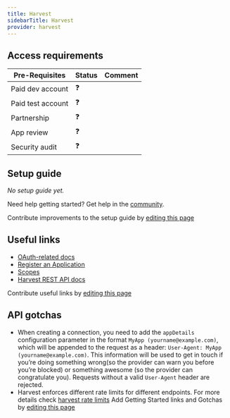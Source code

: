 ```yaml
---
title: Harvest
sidebarTitle: Harvest
provider: harvest
---
```



<Overview />
<PreBuiltTooling provider={providers[pageMetadata.provider]} />
<PreBuiltUseCases />

## Access requirements
| Pre-Requisites | Status | Comment|
| - | - | - |
| Paid dev account | ❓ |  |
| Paid test account | ❓ |  |
| Partnership | ❓ | |
| App review | ❓ |  |
| Security audit | ❓ | |


## Setup guide

_No setup guide yet._

<Tip>Need help getting started? Get help in the [community](https://nango.dev/slack).</Tip>

<Note>Contribute improvements to the setup guide by [editing this page](https://github.com/nangohq/nango/tree/master/docs-v2/integrations/all/insightly.mdx)</Note>


## Useful links

-   [OAuth-related docs](https://help.getharvest.com/api-v2/authentication-api/authentication/authentication/#oauth2-application)
-   [Register an Application](https://id.getharvest.com/sessions/new?go_back=%2Fdevelopers)
-   [Scopes](https://help.getharvest.com/api-v2/authentication-api/authentication/authentication/#scopes-and-account-access)
-   [Harvest REST API docs](https://help.getharvest.com/api-v2)

<Note>Contribute useful links by [editing this page](https://github.com/nangohq/nango/tree/master/docs-v2/integrations/all/insightly.mdx)</Note>

## API gotchas
- When creating a connection, you need to add the `appDetails` configuration parameter in the format `MyApp (yourname@example.com)`, which will be appended to the request as a header: `User-Agent: MyApp (yourname@example.com)`. This information will be used to get in touch if you’re doing something wrong(so the provider can warn you before you’re blocked) or something awesome (so the provider can congratulate you). Requests without a valid `User-Agent` header are rejected.
- Harvest enforces different rate limits for different endpoints. For more details check [harvest rate limits](https://help.getharvest.com/api-v2/introduction/overview/general/#rate-limiting)
<Note>Add Getting Started links and Gotchas by [editing this page](https://github.com/nangohq/nango/tree/master/docs-v2/integrations/all/harvest.mdx)</Note>
